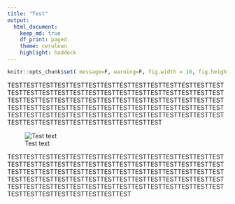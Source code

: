 ```yaml
---
title: "Test"
output: 
  html_document:
    keep_md: true
    df_print: paged
    theme: cerulean
    highlight: haddock
---
```


```r
knitr::opts_chunk$set( message=F, warning=F, fig.width = 10, fig.height = 10 )

```

TESTTESTTESTTESTTESTTESTTESTTESTTESTTESTTESTTESTTESTTESTTESTTESTTESTTESTTESTTESTTESTTESTTESTTESTTESTTESTTESTTESTTESTTESTTESTTESTTESTTESTTESTTESTTESTTESTTESTTESTTESTTESTTESTTESTTESTTESTTESTTESTTESTTESTTESTTESTTESTTESTTESTTESTTESTTESTTESTTESTTESTTESTTESTTESTTESTTESTTESTTESTTESTTESTTESTTESTTESTTESTTESTTESTTESTTESTTESTTEST


![Test text](https://raw.githubusercontent.com/DataCapstone/Data-Capstone/master/Test/unnamed-chunk-7-1.png)


TESTTESTTESTTESTTESTTESTTESTTESTTESTTESTTESTTESTTESTTESTTESTTESTTESTTESTTESTTESTTESTTESTTESTTESTTESTTESTTESTTESTTESTTESTTESTTESTTESTTESTTESTTESTTESTTESTTESTTESTTESTTESTTESTTESTTESTTESTTESTTESTTESTTESTTESTTESTTESTTESTTESTTESTTESTTESTTESTTESTTESTTESTTESTTESTTESTTESTTESTTESTTESTTESTTESTTESTTESTTESTTESTTESTTESTTEST